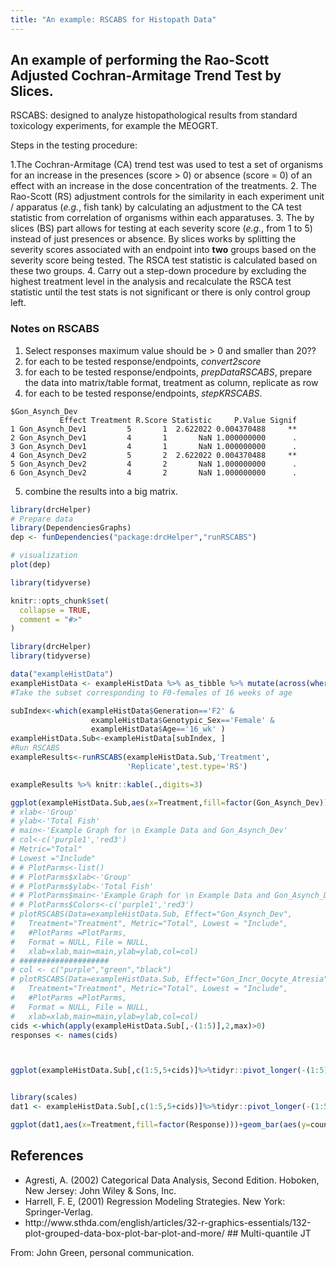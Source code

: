 ```yaml
---
title: "An example: RSCABS for Histopath Data"
---
```


## An example of performing the Rao-Scott Adjusted Cochran-Armitage Trend Test by Slices.


RSCABS: designed to analyze histopathological results from standard toxicology experiments, for example the MEOGRT. 

Steps in the testing procedure:

1.The Cochran-Armitage (CA) trend test was used to test a set of organisms for an increase in the presences (score > 0) or absence (score = 0) of an effect with an increase in the dose concentration of the treatments. 
2. The Rao-Scott (RS) adjustment controls for the similarity in each experiment unit / apparatus (*e.g.*, fish tank) by calculating an adjustment to the CA test statistic from correlation of organisms within each apparatuses. 
3. The by slices (BS) part allows for testing at each severity score (*e.g.*, from 1 to 5) instead of just presences or absence. By slices works by splitting the severity scores associated with an endpoint into **two** groups based on the severity score being tested.  The RSCA test statistic is calculated based on these two groups.
4. Carry out a step-down procedure by excluding the highest treatment level in the analysis and recalculate the RSCA test statistic until the test stats is not significant or there is only control group left. 


### Notes on RSCABS

1. Select responses maximum value should be > 0 and smaller than 20??
2. for each to be tested response/endpoints, *convert2score*
3. for each to be tested response/endpoints, *prepDataRSCABS*, prepare the data into matrix/table format, treatment as column, replicate as row
4. for each to be tested response/endpoints, *stepKRSCABS*.

```
$Gon_Asynch_Dev
           Effect Treatment R.Score Statistic     P.Value Signif
1 Gon_Asynch_Dev1         5       1  2.622022 0.004370488     **
2 Gon_Asynch_Dev1         4       1       NaN 1.000000000      .
3 Gon_Asynch_Dev1         4       1       NaN 1.000000000      .
4 Gon_Asynch_Dev2         5       2  2.622022 0.004370488     **
5 Gon_Asynch_Dev2         4       2       NaN 1.000000000      .
6 Gon_Asynch_Dev2         4       2       NaN 1.000000000      .
```

5. combine the results into a big matrix.

```r
library(drcHelper)
# Prepare data
library(DependenciesGraphs)
dep <- funDependencies("package:drcHelper","runRSCABS")

# visualization
plot(dep)

library(tidyverse)
```


```r
knitr::opts_chunk$set(
  collapse = TRUE,
  comment = "#>"
)
```

```r
library(drcHelper)
library(tidyverse)
```

```r
data("exampleHistData")
exampleHistData <- exampleHistData %>% as_tibble %>% mutate(across(where(is.integer),as.numeric)) %>% as.data.frame(.)
#Take the subset corresponding to F0-females of 16 weeks of age

subIndex<-which(exampleHistData$Generation=='F2' &
                  exampleHistData$Genotypic_Sex=='Female' &
                  exampleHistData$Age=='16_wk' )
exampleHistData.Sub<-exampleHistData[subIndex, ]
#Run RSCABS	
exampleResults<-runRSCABS(exampleHistData.Sub,'Treatment',
                          'Replicate',test.type='RS')
```

```r
exampleResults %>% knitr::kable(.,digits=3)
```


```r
ggplot(exampleHistData.Sub,aes(x=Treatment,fill=factor(Gon_Asynch_Dev)))+geom_bar()+scale_fill_viridis_d()+labs(title="Example Data: Gon_Asynch_Dev",subtitle = "subset: F2 generation, 15 week age and female")
# xlab<-'Group'
# ylab<-'Total Fish'
# main<-'Example Graph for \n Example Data and Gon_Asynch_Dev'
# col<-c('purple1','red3')
# Metric="Total"
# Lowest ="Include"
# # PlotParms<-list()
# # PlotParms$xlab<-'Group'
# # PlotParms$ylab<-'Total Fish'
# # PlotParms$main<-'Example Graph for \n Example Data and Gon_Asynch_Dev'
# # PlotParms$Colors<-c('purple1','red3')
# plotRSCABS(Data=exampleHistData.Sub, Effect="Gon_Asynch_Dev",
# 	Treatment="Treatment", Metric="Total", Lowest = "Include",
# 	#PlotParms =PlotParms,
# 	Format = NULL, File = NULL,
# 	xlab=xlab,main=main,ylab=ylab,col=col)
# ####################
# col <- c("purple","green","black")
# plotRSCABS(Data=exampleHistData.Sub, Effect="Gon_Incr_Oocyte_Atresia",
# 	Treatment="Treatment", Metric="Total", Lowest = "Include",
# 	#PlotParms =PlotParms, 
# 	Format = NULL, File = NULL,
# 	xlab=xlab,main=main,ylab=ylab,col=col)
cids <-which(apply(exampleHistData.Sub[,-(1:5)],2,max)>0)
responses <- names(cids)



ggplot(exampleHistData.Sub[,c(1:5,5+cids)]%>%tidyr::pivot_longer(-(1:5),values_to = "Response",names_to = "Endpoint"),aes(x=Treatment,fill=factor(Response)))+geom_bar()+scale_fill_viridis_d()+labs(title="Example Histopath Data",subtitle = "subset: F2 generation, 15 week age and female")+facet_wrap(~Endpoint)


library(scales)
dat1 <- exampleHistData.Sub[,c(1:5,5+cids)]%>%tidyr::pivot_longer(-(1:5),values_to = "Response",names_to = "Endpoint") %>% group_by(Endpoint,Treatment,Response) %>% summarise(counts=n())%>% group_by(Endpoint,Treatment) %>% mutate(total=sum(counts))

ggplot(dat1,aes(x=Treatment,fill=factor(Response)))+geom_bar(aes(y=counts/total),stat = "identity")+scale_fill_viridis_d()+labs(title="Example Histopath Data",subtitle = "subset: F2 generation, 15 week age and female")+facet_wrap(~Endpoint,drop = T)+ scale_y_continuous(labels = percent)
```

## References

- Agresti, A. (2002) Categorical Data Analysis, Second Edition. Hoboken, New Jersey: John Wiley & Sons, Inc.
- Harrell, F. E, (2001) Regression Modeling Strategies. New York: Springer-Verlag.
- http://www.sthda.com/english/articles/32-r-graphics-essentials/132-plot-grouped-data-box-plot-bar-plot-and-more/
## Multi-quantile JT

From: John Green, personal communication.


